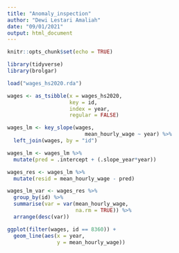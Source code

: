 ```yaml
---
title: "Anomaly_inspection"
author: "Dewi Lestari Amaliah"
date: "09/01/2021"
output: html_document
---
```


```r
knitr::opts_chunk$set(echo = TRUE)

library(tidyverse)
library(brolgar)
```

```r
load("wages_hs2020.rda")
```


```r
wages <- as_tsibble(x = wages_hs2020,
                    key = id,
                    index = year,
                    regular = FALSE)
```

```r
wages_lm <- key_slope(wages, 
                         mean_hourly_wage ~ year) %>%
  left_join(wages, by = "id")
```

```r
wages_lm <- wages_lm %>%
  mutate(pred = .intercept + (.slope_year*year))
```

```r
wages_res <- wages_lm %>%
  mutate(resid = mean_hourly_wage - pred)
```

```r
wages_lm_var <- wages_res %>%
  group_by(id) %>%
  summarise(var = var(mean_hourly_wage,
                      na.rm = TRUE)) %>%
  arrange(desc(var))
```

```r
ggplot(filter(wages, id == 8360)) +
  geom_line(aes(x = year,
                y = mean_hourly_wage))
```


